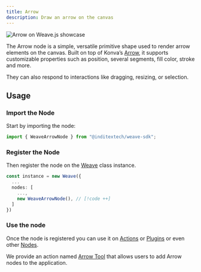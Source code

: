 ```yaml
---
title: Arrow
description: Draw an arrow on the canvas
---
```


![Arrow on Weave.js showcase](/images/nodes/arrow.png)

The Arrow node is a simple, versatile primitive shape used to render arrow
elements on the canvas. Built on top of Konva’s [Arrow](https://konvajs.org/api/Konva.Arrow.html),
it supports customizable properties such as position, several segments, fill color,
stroke and more.

They can also respond to interactions like dragging, resizing, or selection.

## Usage

<div className="fd-steps">

<div className="[&_h3]:fd-step">

### Import the Node

Start by importing the node:

```ts
import { WeaveArrowNode } from "@inditextech/weave-sdk";
```

</div>

<div className='[&_h3]:fd-step'>

### Register the Node

Then register the node on the [Weave](/docs/sdk/api-reference/weave) class instance.

```ts
const instance = new Weave({
  ...
  nodes: [
    ...,
    new WeaveArrowNode(), // [!code ++]
  ]
})
```

</div>

<div className='[&_h3]:fd-step'>

### Use the node

Once the node is registered you can use it on [Actions](/docs/main/build/actions) or
[Plugins](/docs/main/build/plugins) or even other [Nodes](/docs/main/build/nodes).

We provide an action named [Arrow Tool](/docs/main/build/actions/arrow-tool) that
allows users to add Arrow nodes to the application.

</div>

</div>
